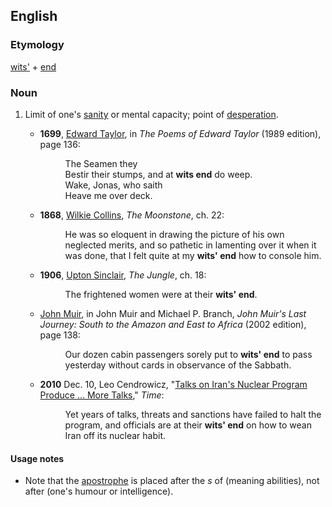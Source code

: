 ==English==

===Etymology===
[[wits]][[']] + [[end]]

===Noun===
{{en-noun|sg=[[wits]][[']] [[end]]}}

# {{idiomatic}} Limit of one's [[sanity]] or mental capacity; point of [[desperation]].
#* '''1699''', [[w:Edward Taylor|Edward Taylor]], in ''The Poems of Edward Taylor'' (1989 edition), page 136:
#*: The Seamen they
#*: Bestir their stumps, and at '''wits end''' do weep.
#*: Wake, Jonas, who saith
#*: Heave me over deck.
#* '''1868''', [[w:Wilkie Collins|Wilkie Collins]], ''The Moonstone'', ch. 22:
#*: He was so eloquent in drawing the picture of his own neglected merits, and so pathetic in lamenting over it when it was done, that I felt quite at my '''wits' end''' how to console him.
#* '''1906''', [[w:Upton Sinclair|Upton Sinclair]], ''The Jungle'', ch. 18:
#*: The frightened women were at their '''wits' end'''.
#* {{circa|1911}} [[w:John Muir|John Muir]], in John Muir and Michael P. Branch, ''John Muir's Last Journey: South to the Amazon and East to Africa'' (2002 edition), page 138:
#*: Our dozen cabin passengers sorely put to '''wits' end''' to pass yesterday without cards in observance of the Sabbath.
#* '''2010''' Dec. 10, Leo Cendrowicz, "[http://www.time.com/time/world/article/0,8599,2035733,00.html Talks on Iran's Nuclear Program Produce ... More Talks]," ''Time'':
#*: Yet years of talks, threats and sanctions have failed to halt the program, and officials are at their '''wits' end''' on how to wean Iran off its nuclear habit.

====Usage notes====
* Note that the [[apostrophe]] is placed after the ''s'' of {{term|wits}} (meaning abilities), not after {{term|wit}} (one's humour or intelligence).